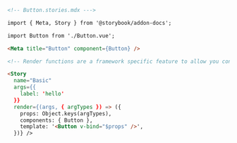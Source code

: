 ```md
<!-- Button.stories.mdx --->

import { Meta, Story } from '@storybook/addon-docs';

import Button from './Button.vue';

<Meta title="Button" component={Button} />

<!-- Render functions are a framework specific feature to allow you control on how the component renders -->

<Story 
  name="Basic" 
  args={{ 
    label: 'hello'
  }}
  render={(args, { argTypes }) => ({
    props: Object.keys(argTypes),
    components: { Button },
    template: '<Button v-bind="$props" />',
  })} />
```